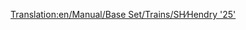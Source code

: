 [[Translation:en/Manual/Base Set/Trains/SH∕Hendry '25']]
{{it/Manuale/Set base/Treni/Motrici|Image=[[File:en/Manual/Base Set/Trains/Shhendry25.png]]
|Name=SH/Hendry "25"
|Cost=€ 35.156
|Speed=128 km/h (80 mph)
|Weight=72 t
|Power=1.250 hp (932 kW)
|Annual=€ 2.894
|Designed=1961
|Lifespan=18
|Capacity=N/A
|Description=Questa la prima motrice diesel in grado di trainare carichi pesanti. È più debole della [[it/Manuale/Set base/Treni/UU '37'|UU "37"]]; difficilmente migliore della [[it/Manuale/Set base/Treni/Ginzu 'A4'|Ginzu "A4"]] e inferiore alla [[it/Manuale/Set base/Treni/SH '8P'|SH "8P"]]. È meglio utilizzato per carichi leggeri o medi, assegnandole il ruolo di "cavallo da tiro secondario", come la [[it/Manuale/Set base/Treni/Chaney 'Jubilee'|Chaney "Jubilee"]] all'inizio del gioco.
|Real-life=[http://en.wikipedia.org/wiki/British_Rail_Class_25 British Rail Class 25]
}}